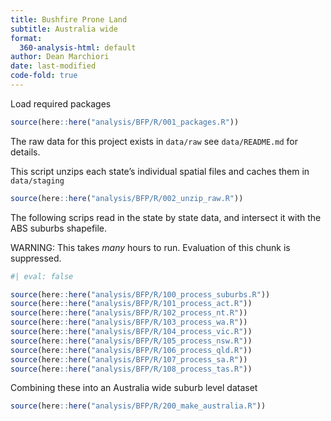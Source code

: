 ```yaml
---
title: Bushfire Prone Land
subtitle: Australia wide
format:
  360-analysis-html: default
author: Dean Marchiori
date: last-modified
code-fold: true
---
```


Load required packages
```r
source(here::here("analysis/BFP/R/001_packages.R"))
```

The raw data for this project exists in `data/raw` see `data/README.md` for details.  

This script unzips each state's individual spatial files and caches them in `data/staging`
```r
source(here::here("analysis/BFP/R/002_unzip_raw.R"))
```

The following scrips read in the state by state data, and intersect it with the ABS suburbs shapefile. 

WARNING: This takes *many* hours to run. Evaluation of this chunk is suppressed. 

```r
#| eval: false

source(here::here("analysis/BFP/R/100_process_suburbs.R"))
source(here::here("analysis/BFP/R/101_process_act.R"))
source(here::here("analysis/BFP/R/102_process_nt.R"))
source(here::here("analysis/BFP/R/103_process_wa.R"))
source(here::here("analysis/BFP/R/104_process_vic.R"))
source(here::here("analysis/BFP/R/105_process_nsw.R"))
source(here::here("analysis/BFP/R/106_process_qld.R"))
source(here::here("analysis/BFP/R/107_process_sa.R"))
source(here::here("analysis/BFP/R/108_process_tas.R"))

```

Combining these into an Australia wide suburb level dataset

```r
source(here::here("analysis/BFP/R/200_make_australia.R"))
```